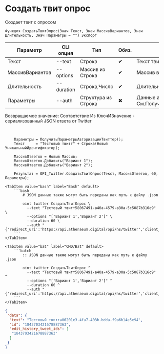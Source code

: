 ﻿---
sidebar_position: 6
---


# Создать твит опрос
 Создает твит с опросом



`Функция СоздатьТвитОпрос(Знач Текст, Знач МассивВариантов, Знач Длительность, Знач Параметры = "") Экспорт`

  | Параметр | CLI опция | Тип | Обяз. | Назначение |
  |-|-|-|-|-|
  | Текст | --text | Строка | &#x2714; | Текст твита |
  | МассивВариантов | --options | Массив из Строка | &#x2714; | Массив вариантов опроса |
  | Длительность | --duration | Строка,Число | &#x2714; | Длительность опроса |
  | Параметры | --auth | Структура из Строка | &#x2716; | Данные авторизации. См.ПолучитьСтандартныеПараметры |

  
  Возвращаемое значение:   Соответствие Из КлючИЗначение - сериализованный JSON ответа от Twitter

<br/>




```bsl title="Пример использования для 1С:Предприятие/OneScript"
    Параметры = ПолучитьПараметрыАвторизацииТвиттер();
    Текст     = "Тестовый твитт" + Строка(Новый УникальныйИдентификатор);

    МассивОтветов = Новый Массив;
    МассивОтветов.Добавить("Вариант 1");
    МассивОтветов.Добавить("Вариант 2");

    Результат = OPI_Twitter.СоздатьТвитОпрос(Текст, МассивОтветов, 60, Параметры);
```
    

 <Tabs>
  
    <TabItem value="bash" label="Bash" default>
        ```bash
            # JSON данные также могут быть переданы как путь к файлу .json
            
            oint twitter СоздатьТвитОпрос \
              --text "Тестовый твитт58067491-a40a-4579-a30a-5c5087b316c9" \
              --options "['Вариант 1','Вариант 2']" \
              --duration 60 \
              --auth "{'redirect_uri':'https://api.athenaeum.digital/opi/hs/twitter','client_id':'***','client_secret':'***','access_token':'***','refresh_token':'***','oauth_token':'***','oauth_token_secret':'***','oauth_consumer_key':'***','oauth_consumer_secret':'***'}"
        ```
    </TabItem>
  
    <TabItem value="bat" label="CMD/Bat" default>
        ```batch
            :: JSON данные также могут быть переданы как путь к файлу .json
            
            oint twitter СоздатьТвитОпрос ^
              --text "Тестовый твитт58067491-a40a-4579-a30a-5c5087b316c9" ^
              --options "['Вариант 1','Вариант 2']" ^
              --duration 60 ^
              --auth "{'redirect_uri':'https://api.athenaeum.digital/opi/hs/twitter','client_id':'***','client_secret':'***','access_token':'***','refresh_token':'***','oauth_token':'***','oauth_token_secret':'***','oauth_consumer_key':'***','oauth_consumer_secret':'***'}"
        ```
    </TabItem>
</Tabs>


```json title="Результат"
{
 "data": {
  "text": "Тестовый твиттa06201e3-4fa7-403b-bdda-f9a6b14e5e94",
  "id": "1843703421678887363",
  "edit_history_tweet_ids": [
   "1843703421678887363"
  ]
 }
}
```
